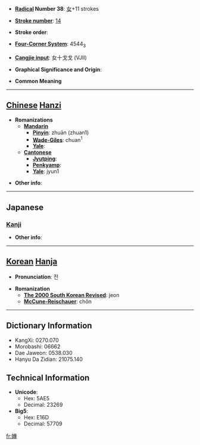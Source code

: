 * '''[[Wiktionary:Chinese radical index| Radical]] Number 38''': [[Wiktionary:Chinese radical index 女|女]]+11 strokes

* '''[[Wiktionary:Chinese total strokes index|Stroke number]]''': [[Wiktionary:Chinese total strokes index 14|14]]

* '''Stroke order''': 

* '''[[Wiktionary:Chinese four corner index|Four-Corner System]]''': 4544<sub>3</sub>

* '''[[Wiktionary:Chinese Cangjie index|Cangjie input]]''': 女十戈戈 (VJII)

* '''Graphical Significance and Origin''': 

* '''Common Meaning'''

----

== [[Chinese]] [[Hanzi]] ==

* '''Romanizations'''
** '''[[Mandarin]]'''
*** '''[[Pinyin]]''': zhuān (zhuan1)
*** '''[[Wade-Giles]]''': chuan<sup>1</sup>
*** '''[[Yale]]''': 
** '''[[Cantonese]]'''
*** '''[[Jyutping]]''':
*** '''[[Penkyamp]]''': 
*** '''[[Yale]]''': jyun1

* '''Other info''': 

----

==Japanese==
===[[Kanji]]===
{{kanji|on readings=[[せん]] (sen), [[たん]] (tan), [[だん]] (dan)|kun readings=[[もつぱら]] (motsupara), [[ととのへる]] (totonoheru)}}

* '''Other info''':  

----

== [[Korean]] [[Hanja]] ==

* '''Pronunciation''': 전

* '''Romanization'''
** '''[[The 2000 South Korean Revised Romanization|The 2000 South Korean Revised]]''': jeon
** '''[[McCune-Reischauer]]''': chŏn

----

== Dictionary Information ==

* KangXi: 0270.070
* Morobashi: 06662
* Dae Jaweon: 0538.030
* Hanyu Da Zidian: 21075.140

== Technical Information ==

* '''Unicode''':
** Hex: 5AE5
** Decimal: 23269
* '''Big5''':
** Hex: E16D
** Decimal: 57709

[[fr:嫥]]